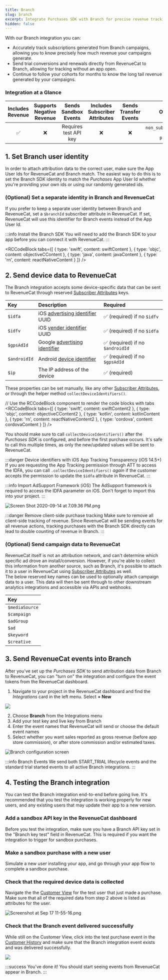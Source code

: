 ```yaml
---
title: Branch
slug: branch
excerpt: Integrate Purchases SDK with Branch for precise revenue tracking
hidden: false
---
```

With our Branch integration you can:

- Accurately track subscriptions generated from Branch campaigns, allowing you to know precisely how much revenue your campaigns generate.
- Send trial conversions and renewals directly from RevenueCat to Branch, allowing for tracking without an app open.
- Continue to follow your cohorts for months to know the long tail revenue generated by your campaigns.

### Integration at a Glance
| Includes Revenue | Supports Negative Revenue |  Sends Sandbox Events | Includes Subscriber Attributes | Sends Transfer Events |                             Optional Event Types                            |
|:----------------:|:-------------------------:|:---------------------:|:------------------------------:|:---------------------:|:---------------------------------------------------------------------------:|
|         ✅        |             ❌             | Requires test API key |                ❌               |           ❌           | `non_subscription_purchase_event` `expiration_event` `product_change_event` |

## 1. Set Branch user identity

In order to attach attribution data to the correct user, make sure the App User Ids for RevenueCat and Branch match. The easiest way to do this is to set the Branch SDK identity to match the _Purchases_ App User Id whether you're providing your own ids or using our randomly generated ids. 

### (Optional) Set a separate identity in Branch and RevenueCat

If you prefer to keep a separate user identity between Branch and RevenueCat, set a `$branchId` subscriber attribute in RevenueCat. If set, RevenueCat will use this identifier for Branch events instead of the App User Id.

:::info Install the Branch SDK
You will need to add the Branch SDK to your app before you can connect it with RevenueCat.
:::


<RCCodeBlock tabs={[
    { type: 'swift', content: swiftContent },
    { type: 'objc', content: objectiveCContent },
    { type: 'java', content: javaContent },
    { type: 'rn', content: reactNativeContent }
]} />

## 2. Send device data to RevenueCat

The Branch integration accepts some device-specific data that can be sent to RevenueCat through reserved [Subscriber Attributes](/customers/subscriber-attributes) keys.

| Key          | Description                                                                                                                                     | Required                        |
| :----------- | :---------------------------------------------------------------------------------------------------------------------------------------------- | :------------------------------ |
| `$idfa`      | iOS [advertising identifier](https://developer.apple.com/documentation/adsupport/asidentifiermanager/1614151-advertisingidentifier) UUID        | ✅ (required) if no `$idfv`      |
| `$idfv`      | iOS [vender identifier](https://developer.apple.com/documentation/uikit/uidevice/1620059-identifierforvendor) UUID                              | ✅ (required) if no `$idfa`      |
| `$gpsAdId`   | Google [advertising identifier](https://developers.google.com/android/reference/com/google/android/gms/ads/identifier/AdvertisingIdClient.Info) | ✅ (required) if no `$androidId` |
| `$androidId` | Android [device identifier](https://developer.android.com/reference/android/provider/Settings.Secure#ANDROID_ID)                                | ✅ (required) if no `$gpsAdId`   |
| `$ip`        | The IP address of the device                                                                                                                    | ✅ (required)                    |

These properties can be set manually, like any other [Subscriber Attributes](/customers/subscriber-attributes), or through the helper method `collectDeviceIdentifiers()`. 


// Use the RCCodeBlock component to render the code blocks with tabs
<RCCodeBlock tabs={[
    { type: 'swift', content: swiftContent2 },
    { type: 'objc', content: objectiveCContent2 },
    { type: 'kotlin', content: kotlinContent },
    { type: 'rn', content: reactNativeContent2 },
    { type: 'cordova', content: cordovaContent }
]} />



You should make sure to call `collectDeviceIdentifiers()` after the _Purchases SDK_ is configured, and before the first purchase occurs. It's safe to call this multiple times, as only the new/updated values will be sent to RevenueCat.

:::danger Device identifiers with iOS App Tracking Transparency (iOS 14.5+)
If you are requesting the App Tracking permission through ATT to access the IDFA, you can call `.collectDeviceIdentifiers()` _again_ if the customer accepts the permission to update the `$idfa` attribute in RevenueCat.
:::

:::info Import AdSupport Framework (iOS)
The AdSupport framework is required to access the IDFA parameter on iOS. Don't forget to import this into your project.
:::

![](/images/caf9cda-Screen_Shot_2020-09-14_at_7.09.36_PM_739bc6ccef43416570bf51e527f4e0fc.png "Screen Shot 2020-09-14 at 7.09.36 PM.png")


:::danger Remove client-side purchase tracking
Make sure to remove all client-side tracking of revenue. Since RevenueCat will be sending events for all revenue actions, tracking purchases with the Branch SDK directly can lead to double counting of revenue in Branch.
:::

### (Optional) Send campaign data to RevenueCat

RevenueCat itself is not an attribution network, and can't determine which specific ad drove an install/conversion. However, if you're able to collect this information from another source, such as Branch, it's possible to attach it to a user in RevenueCat using [Subscriber Attributes](/customers/subscriber-attributes)  as well.  
The below reserved key names can be used to optionally attach campaign data to a user. This data will then be sent through to other downstream analytics integrations and accessible via APIs and webhooks.

| Key            |
| :------------- |
| `$mediaSource` |
| `$campaign`    |
| `$adGroup`     |
| `$ad`          |
| `$keyword`     |
| `$creative`    |

## 3.  Send RevenueCat events into Branch

After you've set up the _Purchases SDK_ to send attribution data from Branch to RevenueCat, you can "turn on" the integration and configure the event tokens from the RevenueCat dashboard.

1. Navigate to your project in the RevenueCat dashboard and find the _Integrations_ card in the left menu. Select **+ New** 

![](/images/c9cac9c-app.revenuecat.com_projects_85ff18c7_collaborators_1_adb02f881e911cd6bbb8e8deee68bc47.png)



2. Choose **Branch** from the Integrations menu
3. Add your test key and live key from Branch
4. Enter the event names that RevenueCat will send or choose the default event names
5. Select whether you want sales reported as gross revenue (before app store commission), or after store commission and/or estimated taxes.

![Branch configuration screen](/images/917c588-app.revenuecat.com_projects_85ff18c7_integrations_branch_1_d07138064c3aca738ff3f70198432c84.png)

:::info Branch Events
We send both START_TRIAL lifecycle events and the standard trial started events to all active Branch integrations.
:::

## 4. Testing the Branch integration

You can test the Branch integration end-to-end before going live. It's recommended that you test the integration is working properly for new users, and any existing users that may update their app to a new version.

### Add a sandbox API key in the RevenueCat dashboard

Before you test the integration, make sure you have a Branch API key set in the "Branch key test" field in RevenueCat. This is required if you want the integration to trigger for sandbox purchases.

### Make a sandbox purchase with a new user

Simulate a new user installing your app, and go through your app flow to complete a sandbox purchase.

### Check that the required device data is collected

Navigate the the [Customer View](/dashboard-and-metrics/customers-group/basic-information) for the test user that just made a purchase. Make sure that all of the required data from step 2 above is listed as attributes for the user.

![](/images/eb3d142-Screenshot_at_Sep_17_11-55-16_56862db3b4c213e796ccb367d38177f0.png "Screenshot at Sep 17 11-55-16.png")



### Check that the Branch event delivered successfully

While still on the Customer View, click into the test purchase event in the [Customer History](/dashboard-and-metrics/customers-group/customer-history) and make sure that the Branch integration event exists and was delivered successfully. 

![](/images/95d0682-app.revenuecat.com_activity_40779aaf_event_92499ad6-350b-455a-a2ec-4c28c4ca0b28_8fb8d5bf893feeb90813c31b67695560.png)


:::success You've done it!
You should start seeing events from RevenueCat appear in Branch.
:::
